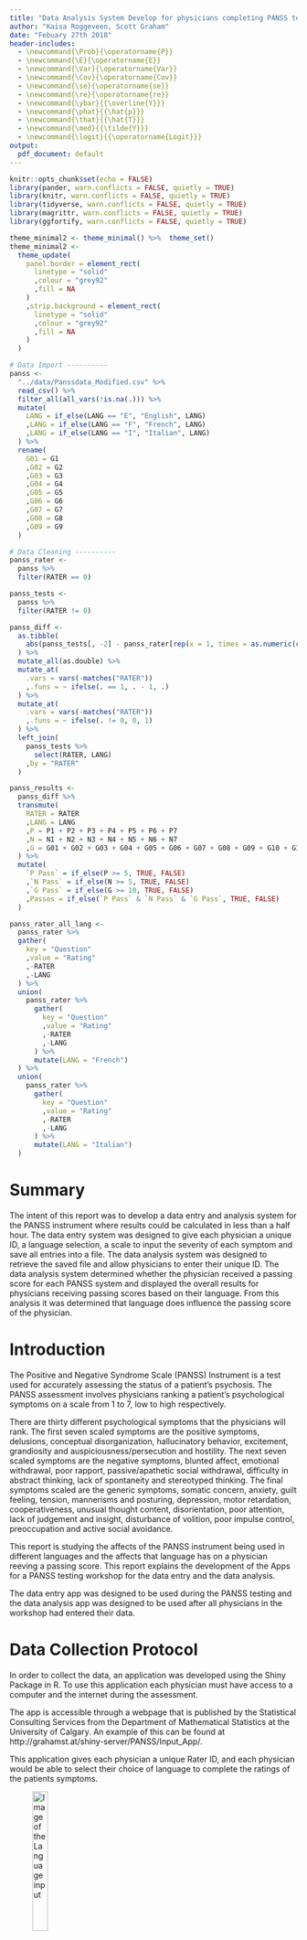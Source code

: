```yaml
---
title: "Data Analysis System Develop for physicians completing PANSS testing and the effect language has on the score"
author: "Kaisa Roggeveen, Scott Graham"
date: "Febuary 27th 2018"
header-includes:
  - \newcommand{\Prob}{\operatorname{P}}
  - \newcommand{\E}{\operatorname{E}}
  - \newcommand{\Var}{\operatorname{Var}}
  - \newcommand{\Cov}{\operatorname{Cov}}
  - \newcommand{\se}{\operatorname{se}}
  - \newcommand{\re}{\operatorname{re}}
  - \newcommand{\ybar}{{\overline{Y}}}
  - \newcommand{\phat}{{\hat{p}}}
  - \newcommand{\that}{{\hat{T}}}
  - \newcommand{\med}{{\tilde{Y}}}
  - \newcommand{\logit}{{\operatorname{Logit}}}
output: 
  pdf_document: default
---
```


```r
knitr::opts_chunk$set(echo = FALSE)
library(pander, warn.conflicts = FALSE, quietly = TRUE)
library(knitr, warn.conflicts = FALSE, quietly = TRUE)
library(tidyverse, warn.conflicts = FALSE, quietly = TRUE)
library(magrittr, warn.conflicts = FALSE, quietly = TRUE)
library(ggfortify, warn.conflicts = FALSE, quietly = TRUE)

theme_minimal2 <- theme_minimal() %>%  theme_set()
theme_minimal2 <-
  theme_update(
    panel.border = element_rect(
      linetype = "solid"
      ,colour = "grey92"
      ,fill = NA
    )
    ,strip.background = element_rect(
      linetype = "solid"
      ,colour = "grey92"
      ,fill = NA
    )
  )

# Data Import ----------
panss <-
  "../data/Panssdata_Modified.csv" %>% 
  read_csv() %>% 
  filter_all(all_vars(!is.na(.))) %>% 
  mutate(
    LANG = if_else(LANG == "E", "English", LANG)
    ,LANG = if_else(LANG == "F", "French", LANG)
    ,LANG = if_else(LANG == "I", "Italian", LANG)
  ) %>% 
  rename(
    G01 = G1
    ,G02 = G2
    ,G03 = G3
    ,G04 = G4
    ,G05 = G5
    ,G06 = G6
    ,G07 = G7
    ,G08 = G8
    ,G09 = G9
  ) 

# Data Cleaning ----------
panss_rater <- 
  panss %>% 
  filter(RATER == 0)

panss_tests <- 
  panss %>% 
  filter(RATER != 0)

panss_diff <-
  as.tibble(
    abs(panss_tests[, -2] - panss_rater[rep(x = 1, times = as.numeric(count(panss_tests))), -2])
  ) %>% 
  mutate_all(as.double) %>% 
  mutate_at(
    .vars = vars(-matches("RATER"))
    ,.funs = ~ ifelse(. == 1, . - 1, .)
  ) %>%
  mutate_at(
    .vars = vars(-matches("RATER"))
    ,.funs = ~ ifelse(. != 0, 0, 1)
  ) %>%
  left_join(
    panss_tests %>% 
      select(RATER, LANG)
    ,by = "RATER"
  )

panss_results <-
  panss_diff %>% 
  transmute(
    RATER = RATER
    ,LANG = LANG
    ,P = P1 + P2 + P3 + P4 + P5 + P6 + P7
    ,N = N1 + N2 + N3 + N4 + N5 + N6 + N7
    ,G = G01 + G02 + G03 + G04 + G05 + G06 + G07 + G08 + G09 + G10 + G11 + G12 + G13 + G14 + G15 + G16
  ) %>% 
  mutate(
    `P Pass` = if_else(P >= 5, TRUE, FALSE)
    ,`N Pass` = if_else(N >= 5, TRUE, FALSE)
    ,`G Pass` = if_else(G >= 10, TRUE, FALSE)
    ,Passes = if_else(`P Pass` & `N Pass` & `G Pass`, TRUE, FALSE)
  )

panss_rater_all_lang <- 
  panss_rater %>% 
  gather(
    key = "Question"
    ,value = "Rating"
    ,-RATER
    ,-LANG
  ) %>% 
  union(
    panss_rater %>% 
      gather(
        key = "Question"
        ,value = "Rating"
        ,-RATER
        ,-LANG
      ) %>% 
      mutate(LANG = "French")
  ) %>% 
  union(
    panss_rater %>% 
      gather(
        key = "Question"
        ,value = "Rating"
        ,-RATER
        ,-LANG
      ) %>% 
      mutate(LANG = "Italian")
  )
```

# Summary
The intent of this report was to develop a data entry and analysis system for the PANSS instrument where results could be calculated in less than a half hour. The data entry system was designed to give each physician a unique ID, a language selection, a scale to input the severity of each symptom and save all entries into a file. The data analysis system was designed to retrieve the saved file and allow physicians to enter their unique ID. The data analysis system determined whether the physician received a passing score for each PANSS system and displayed the overall results for physicians receiving passing scores based on their language. From this analysis it was determined that language does influence the passing score of the physician.



# Introduction
The Positive and Negative Syndrome Scale (PANSS) Instrument is a test used for accurately assessing the status of a patient's psychosis. The PANSS assessment involves physicians ranking a patient's psychological symptoms on a scale from 1 to 7, low to high respectively. 

There are thirty different psychological symptoms that the physicians will rank. The first seven scaled symptoms are the positive symptoms, delusions, conceptual disorganization, hallucinatory behavior, excitement, grandiosity and  auspiciousness/persecution and hostility. The next seven scaled symptoms are the negative symptoms, blunted affect, emotional withdrawal, poor rapport, passive/apathetic social withdrawal, difficulty in abstract thinking, lack of spontaneity and stereotyped thinking. The final symptoms scaled are the generic symptoms, somatic concern, anxiety, guilt feeling, tension, mannerisms and posturing, depression, motor retardation, cooperativeness, unusual thought content, disorientation, poor attention, lack of judgement and insight, disturbance of volition, poor impulse control, preoccupation and active social avoidance. 

This report is studying the affects of the PANSS instrument being used in different languages and the affects that language has on a physician reeving a passing score. This report explains the development of the Apps for a PANSS testing workshop for the data entry and the data analysis.

The data entry app was designed to be used during the PANSS testing and the data analysis app was designed to be used after all physicians in the workshop had entered their data. 



# Data Collection Protocol
In order to collect the data, an application was developed using the Shiny Package in R. To use this application each physician must have access to a computer and the internet during the assessment.

The app is accessible through a webpage that is published by the Statistical Consulting Services from the Department of Mathematical Statistics at the University of Calgary. An example of this can be found at http://grahamst.at/shiny-server/PANSS/Input_App/.

This application gives each physician a unique Rater ID, and each physician would be able to select their choice of language to complete the ratings of the patients symptoms. 

![Image of the Language input](images/image1.png){height=25%}

The application displays the three symptom sections, positive, negative and generic, in individual columns. The first column displays the seven positive symptoms, the second column displays the seven negative symptoms and the last column displays the 16 generic symptoms. Each physician can rate the symptom on a slider-scale between 1 (low) and 7 (high). Once the physician is satisfied with all of their responses, they can submit their responses. All of the submitted responses are collected in a comma-departed values (CSV) document or uploaded into a database table. 

![Image of the Slider-Scale](images/image2.png){height=30%}

This data entry system was designed to prevent common issues seen in data collection. The system takes the inputs directly from the physicians and saves their responses in a CSV file, which eliminates potential errors made my humans when inputing the data. This system only allows physicians to choose numbers between 1 and 7, and therefore no numbers outside of these values would be recorded. The system also displays all of the questions at once so the physician can easily review their inputed symptom ratings.

# Data Analysis System

To create a quick and effective data analysis system an application was developed using the Shiny package in R. To view the results from the data analysis an individual physician would need access to a computer and the internet or the overall results could be shown to all physicians on an overhead screen.

This application is also accessible through a webpage that is published by the Statistical Consulting Services from the Department of Mathematical Statistics at the University of Calgary. An example of this can be found at http://grahamst.at/shiny-server/PANSS/Results_App/. Or seen in figures 3-5.

The application has a drop down menu where the physician can choose to display the results to a given question set, a check box set the results by language and the ability for physicians to enter their unique ID, and display their results. 

The data analysis application gathers the data from the CSV file/database that was created in the input application. The data then runs through a data cleaner which checks that there are no responses outside of the scope of the questions.

![Results App Top](images/Results_App01.png)

![Results App Middle](images/Results_App02.png)

![Results App Bottom](images/Results_App03.png)

# Data Analysis
The intial step into analyzing the data was to remove variables that were outside of the allowed inputs. The first screening test was if there were any symbols in the ratings. Any symbols found were removed and the rating was marked as NA. The second screening test was to identify letters in the ratings. If the letter "l" was found it was replaced by the number 1, otherwise the rating was marked at NA. The final step taken to clean the ratings of errors was to make sure all of the numbers were in between 1 and 7. If a rating was scored as "0" it was changed to a "1" and if a rating was scored as an "8" or a "9", the rating was changed to a "7".

## Physician's Passing Score
To determine if a physician "passed" or "failed" the training they must meet certain criteria. The first criteria check was comparing each physician's symptom rating to an expert's symptom rating, if the physicians rating was within 1 of the expert's rating they received a "pass" on that symptom. 

The second criteria check was the total number of "pass" questions in the positive, negative and generic symptoms sections. To receive a "pass" in the positive and negative symptoms sections at least 5 out of the 7 symptoms must be a "pass". To receive a "pass" in the generic symptoms section at least 10 out of the 16 must be a "pass".

The third criteria checked was if the physician "passed" all three sections. If the physician "passed" all three sections, then they received a "pass" for the PANSS training.

The following table shows the summary results of the physicians. The full results can bee seen in Appendix B.
```r
panss_results %>% 
  group_by(LANG) %>%
  summarize_if(.predicate = is.logical, .funs = c(sum, length)) %>% 
  select(
    Language = LANG
    ,`Passed P` = `P Pass_.Primitive("sum")`
    ,`Passed N` = `N Pass_.Primitive("sum")`
    ,`Passed G` = `G Pass_.Primitive("sum")`
    ,`Passed` = `Passes_.Primitive("sum")`
    ,`Total Physicians` = `Passes_.Primitive("length")`
  ) %>%
  kable(caption = "Number of Passes")

panss_results %>% 
  group_by(LANG) %>%
  select(-RATER) %>% 
  summarize_if(.predicate = is.numeric, .funs = mean) %>% 
  rename(Language = LANG) %>%
  kable(caption = "Mean Number of Questions Passed", digits = 4)

panss_results %>% 
  group_by(LANG) %>%
  select(-RATER) %>% 
  summarize_if(.predicate = is.numeric, .funs = sd) %>%  
  rename(Language = LANG) %>%
  kable(caption = "SD Number of Questions Passed", digits = 4)
```

## Effect of Language on Passing Score
To visualize the data, histograms the symptoms were stratified by language.

```r
panss_hist <- 
  panss_tests %>% 
  gather(
    key = "Question"
    ,value = "Rating"
    ,-RATER
    ,-LANG
  ) %>% 
  left_join(
    panss_rater_all_lang %>% 
      # filter(str_detect(string = Question, pattern = input$question_set)) %>% 
      select(-RATER)
    ,by = c("Question", "LANG")
    ,suffix = c("", " Expert")
  ) %>% 
  mutate_if(
    .predicate = is.character
    ,.funs = as.factor
  ) %>% 
  mutate(
    LB = `Rating Expert` - 1
    ,UB = `Rating Expert` + 1
    ,Pass = if_else(Rating >= LB & Rating <= UB, "Pass", "Fail") %>% as.factor()
  )

panss_hist %>% 
  filter(str_detect(Question, "P")) %>% 
  ggplot(
    aes(
      x = Rating
      ,fill = Pass
      ,colour = Pass
    )
  ) +
  geom_bar() +
  scale_fill_brewer(
    type = "qual"
    ,palette = "Set2"
    ,direction = -1
  ) +
  scale_colour_brewer(
    type = "qual"
    ,palette = "Set2"
    ,direction = -1
  ) +
  scale_x_discrete(limit = 1:7) +
  labs(
    title = "Histogram of Positive Ratings"
    ,x = "Rating"
    ,y = "Count"
    ,fill = "Result"
    ,colour = "Result"
  ) +
  theme(legend.position = "bottom") +
  facet_grid(
    LANG ~ Question
    ,scales = "free_y"
  )
```


```r
panss_hist %>% 
  filter(str_detect(Question, "N")) %>% 
  ggplot(
    aes(
      x = Rating
      ,fill = Pass
      ,colour = Pass
    )
  ) +
  geom_bar() +
  scale_fill_brewer(
    type = "qual"
    ,palette = "Set2"
    ,direction = -1
  ) +
  scale_colour_brewer(
    type = "qual"
    ,palette = "Set2"
    ,direction = -1
  ) +
  scale_x_discrete(limit = 1:7) +
  labs(
    title = "Histogram of Negative Ratings"
    ,x = "Rating"
    ,y = "Count"
    ,fill = "Result"
    ,colour = "Result"
  ) +
  theme(legend.position = "bottom") +
  facet_grid(
    LANG ~ Question
    ,scales = "free_y"
  )
```


```r
panss_hist %>% 
  filter(
    str_detect(Question, "G0")
    ,Question != "G09"
  ) %>% 
  ggplot(
    aes(
      x = Rating
      ,fill = Pass
      ,colour = Pass
    )
  ) +
  geom_bar() +
  scale_fill_brewer(
    type = "qual"
    ,palette = "Set2"
    ,direction = -1
  ) +
  scale_colour_brewer(
    type = "qual"
    ,palette = "Set2"
    ,direction = -1
  ) +
  scale_x_discrete(limit = 1:7) +
  labs(
    title = "Histogram of General Ratings (G01-G08)"
    ,x = "Rating"
    ,y = "Count"
    ,fill = "Result"
    ,colour = "Result"
  ) +
  theme(legend.position = "bottom") +
  facet_grid(
    LANG ~ Question
    ,scales = "free_y"
  )
```


```r
panss_hist %>% 
  filter(
    str_detect(Question, "G1") | Question == "G09"
  ) %>% 
  ggplot(
    aes(
      x = Rating
      ,fill = Pass
      ,colour = Pass
    )
  ) +
  geom_bar() +
  scale_fill_brewer(
    type = "qual"
    ,palette = "Set2"
    ,direction = -1
  ) +
  scale_colour_brewer(
    type = "qual"
    ,palette = "Set2"
    ,direction = -1
  ) +
  scale_x_discrete(limit = 1:7) +
  labs(
    title = "Histogram of General Ratings (G09-G16)"
    ,x = "Rating"
    ,y = "Count"
    ,fill = "Result"
    ,colour = "Result"
  ) +
  theme(legend.position = "bottom") +
  facet_grid(
    LANG ~ Question
    ,scales = "free_y"
  )
```


## Regression Analysis
A logistic regression was preformed on the results from the 3 question sets, as well as the end result, using language as the predictor. For all 4 regressions, the English respondents are used as the base case for comparing against the French respondents and the Italian respondents.

```r
panss_logit <- 
  panss_results %>% 
  select(
    LANG
    ,contains("Pass")
  ) %>% 
  gather(
    key = Set
    ,value = Result
    ,-LANG
  ) %>% 
  mutate_all(as.factor) %>% 
  split(.$Set) %>% 
  map(
    ~ glm(
      Result ~ LANG
      ,data = .
      ,family = binomial
    )
  )

panss_logit$`P Pass` %>% 
  pander(caption = "Passes Question Set P by Language")
```

For the P questions, the odds in favor of passing of a French respondent compared to an English respondent increased on average by a multiplicative factor of `r round(exp(coef(panss_logit$"P Pass"))[["LANGFrench"]], 4)`. For an Italian respondent compared to an English respondent, the odds in favor of passing increased on average by a multiplicative factor of `r round(exp(coef(panss_logit$"P Pass"))[["LANGItalian"]], 4)`

```r
panss_logit$`N Pass` %>% 
  pander(caption = "Passes Question Set N by Language")
```

For the N questions, the odds in favor of passing of a French respondent compared to an English respondent increased on average by a multiplicative factor of `r round(exp(coef(panss_logit$"N Pass"))[["LANGFrench"]], 4)`. For an Italian respondent compared to an English respondent, the odds in favor of passing increased on average by a multiplicative factor of `r round(exp(coef(panss_logit$"N Pass"))[["LANGItalian"]], 4)`

```r
panss_logit$`G Pass` %>% 
  pander(caption = "Passes Question Set G by Language")
```

For the G questions, the odds in favor of passing of a French respondent compared to an English respondent can't be calculated as all of the French respondents passed the G questions, hence the nonsensical output in the regression. For an Italian respondent compared to an English respondent, the odds in favor of passing increased on average by a multiplicative factor of `r round(exp(coef(panss_logit$"G Pass"))[["LANGItalian"]], 4)`

```r
panss_logit$Passes %>% 
  pander(caption = "Passes PANSS by Language")
```

For the overall test, the odds in favor of passing of a French respondent compared to an English respondent increased on average by a multiplicative factor of `r round(exp(coef(panss_logit$"Passes"))[["LANGFrench"]], 4)`. For an Italian respondent compared to an English respondent, the odds in favor of passing increased on average by a multiplicative factor of `r round(exp(coef(panss_logit$"Passes"))[["LANGItalian"]], 4)`

# Conclusions




# Recommendations



# Appendix
## Appendix A
```r
print("foo")
```


## Appendix B
```r
panss_results %>% 
  select(
    `Rater ID` = RATER
    ,Language = LANG
    ,`P Pass` 
    ,`N Pass`
    ,`G Pass`
    ,Passes
  ) %>% 
  kable()
```